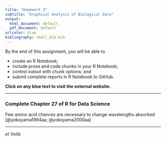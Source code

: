 ```yaml
---
title: "Homework 3"
subtitle: "Graphical Analysis of Biological Data"
output: 
  html_document: default
  pdf_document: default    
urlcolor: blue
bibliography: small_bib.bib
---
```


By the end of this assignment, you will be able to 

- create an R Notebook;
- include prose and code chunks in your R Notebook;
- control outout with chunk options; and
- submit complete reports in R Notebook to GitHub.

**Click on any blue text to visit the external website.**

***

### Complete Chapter 27 of R for Data Science

Few amino acid chances are necessary to change wavelengths absorbed [@yokoyama1994aa; @yokoyama2000aa]



***

*et Voilà*